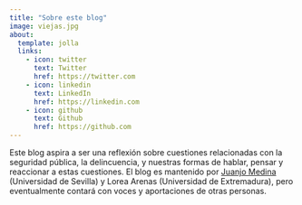 ```yaml
---
title: "Sobre este blog"
image: viejas.jpg
about:
  template: jolla
  links:
    - icon: twitter
      text: Twitter
      href: https://twitter.com
    - icon: linkedin
      text: LinkedIn
      href: https://linkedin.com
    - icon: github
      text: Github
      href: https://github.com
---
```


Este blog aspira a ser una reflexión sobre cuestiones relacionadas con la seguridad pública, la delincuencia, y nuestras formas de hablar, pensar y reaccionar a estas cuestiones. El blog es mantenido por [Juanjo Medina](https://juanjomedina.com) (Universidad de Sevilla) y Lorea Arenas (Universidad de Extremadura), pero eventualmente contará con voces y aportaciones de otras personas.
